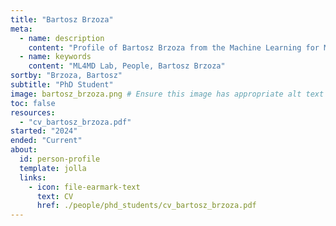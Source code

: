 ```yaml
---
title: "Bartosz Brzoza"
meta:
  - name: description
    content: "Profile of Bartosz Brzoza from the Machine Learning for Materials Design (ML4MD) Lab."
  - name: keywords
    content: "ML4MD Lab, People, Bartosz Brzoza"
sortby: "Brzoza, Bartosz"
subtitle: "PhD Student"
image: bartosz_brzoza.png # Ensure this image has appropriate alt text if used directly in content
toc: false
resources: 
  - "cv_bartosz_brzoza.pdf"
started: "2024"
ended: "Current"
about:
  id: person-profile
  template: jolla
  links:
    - icon: file-earmark-text
      text: CV
      href: ./people/phd_students/cv_bartosz_brzoza.pdf
---
```


:::{#person-profile}
:::

<!---
## Biography
## Experience
## Education
-->
